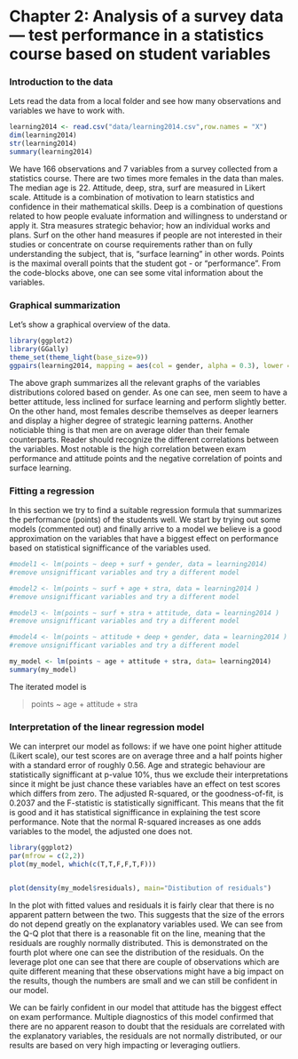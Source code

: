 # Chapter 2: Analysis of a survey data --- test performance in a statistics course based on student variables
<!-- *Describe the work you have done this week and summarize your learning.* -->

<!-- - Describe your work and results clearly.  -->
<!-- - Assume the reader has an introductory course level understanding of writing and reading R code as well as statistical methods -->
<!-- - Assume the reader has no previous knowledge of your data or the more advanced methods you are using   -->
<!-- Read the data, explore structure and dimensions, describe data briefly -->
### Introduction to the data
Lets read the data from a local folder and see how many observations and variables we have to work with.
```r
learning2014 <- read.csv("data/learning2014.csv",row.names = "X")
dim(learning2014)
str(learning2014)
summary(learning2014)
```
We have 166 observations and 7 variables from a survey collected from a statistics course. There are two times more females in the data than males. The median age is 22. Attitude, deep, stra, surf are measured in Likert scale. Attitude is a combination of motivation to learn statistics and confidence in their mathematical skills. Deep is a combination of questions related to how people evaluate information and willingness to understand or apply it. Stra measures strategic behavior; how an individual works and plans. Surf on the other hand measures if people are not interested in their studies or concentrate on course requirements rather than on fully understanding the subject, that is, "surface learning" in other words. Points is the maximal overall points that the student got - or "performance". From the code-blocks above, one can see some vital information about the variables.


<!-- show graphical overview of the data and show summaries of the variables in the data, describe and interpret, comment on the distributions of the variables and relationships between them -->
### Graphical summarization
Let's show a graphical overview of the data.

```r
library(ggplot2)
library(GGally)
theme_set(theme_light(base_size=9))
ggpairs(learning2014, mapping = aes(col = gender, alpha = 0.3), lower = list(combo = wrap("facethist", bins = 20)))
```

The above graph summarizes all the relevant graphs of the variables distributions colored based on gender. As one can see, men seem to have a better attitude, less inclined for surface learning and perform slightly better. On the other hand, most females describe themselves as deeper learners and display a higher degree of strategic learning patterns. Another noticiable thing is that men are on average older than their female counterparts. Reader should recognize the different correlations between the variables. Most notable is the high correlation between exam performance and attitude points and the negative correlation of points and surface learning.
<!-- # ```{r echo=FALSE} 
# library(ggplot2)
# ggplot(learning2014,aes(age)) +
#   geom_histogram(aes(fill=gender)) + 
#   ggtitle("Histogram of age")
# ggplot(learning2014,aes(gender,attitude)) +
#   geom_boxplot(aes(fill=gender)) + 
#   geom_jitter(width = 0.1) +
#   ggtitle("Attitude - boxplot for two genders") 
# ggplot(learning2014,aes(gender,deep)) +
#   geom_boxplot(aes(fill=gender)) + 
#   geom_jitter(width = 0.1) +
#   ggtitle("Deep - boxplot for two genders") 
# ggplot(learning2014,aes(gender,stra)) +
#   geom_boxplot(aes(fill=gender)) + 
#   geom_jitter(width = 0.1) +
#   ggtitle("Stra - boxplot for two genders") 
# ggplot(learning2014,aes(gender,surf)) +
#   geom_boxplot(aes(fill=gender)) + 
#   geom_jitter(width = 0.1) +
#   ggtitle("Surf - boxplot for two genders") 
# ggplot(learning2014,aes(gender,points)) +
#   geom_boxplot(aes(fill=gender)) +
#   geom_jitter(width = 0.1) +
#   ggtitle("Points - boxplot for two genders") 
#   
# ```-->


<!-- choose three variables as explanatory variables and fit a regression model where exam points is the target variable, show a summary of the fitted model and comment and interpret the results, explain and interpret the statistical test relatod to the model parameters, take away statistically insignifficant variables and fit again -->
### Fitting a regression
In this section we try to find a suitable regression formula that summarizes the performance (points) of the students well. We start by trying out some models (commented out) and finally arrive to a model we believe is a good approximation on the variables that have a biggest effect on performance based on statistical signifficance of the variables used.

```r
#model1 <- lm(points ~ deep + surf + gender, data = learning2014)
#remove unsignifficant variables and try a different model

#model2 <- lm(points ~ surf + age + stra, data = learning2014 )
#remove unsignifficant variables and try a different model

#model3 <- lm(points ~ surf + stra + attitude, data = learning2014 )
#remove unsignifficant variables and try a different model

#model4 <- lm(points ~ attitude + deep + gender, data = learning2014 )
#remove unsignifficant variables and try a different model

my_model <- lm(points ~ age + attitude + stra, data= learning2014)
summary(my_model)  
```

<!-- using summary of your fitted model, explain the realtionship between the chosen explanatory variables and the target variable, interpret the model parameters,  explain and interpret the multiple R-squared of the model -->

The iterated model is  

> points ~ age + attitude + stra 

### Interpretation of the linear regression model

We can interpret our model as follows: if we have one point higher attitude (Likert scale), our test scores are on average three and a half points higher with a standard error of roughly 0.56. Age and strategic behaviour are statistically signifficant at p-value 10%, thus we exclude their interpretations since it might be just chance these variables have an effect on test scores which differs from zero. The adjusted R-squared, or the goodness-of-fit, is 0.2037 and the F-statistic is statistically signifficant. This means that the fit is good and it has statistical signifficance in explaining the test score performance. Note that the normal R-squared increases as one adds variables to the model, the adjusted one does not.

<!-- produce following diagnostic plots: residual vs. fitted values, normal qq-plot and residual vs. leverage. Explain the assumptions of the model and interpret the validity of those assumptions based on the diagnostic plots -->

```r
library(ggplot2)
par(mfrow = c(2,2))
plot(my_model, which(c(T,T,F,F,T,F)))


plot(density(my_model$residuals), main="Distibution of residuals")

```

In the plot with fitted values and residuals it is fairly clear that there is no apparent pattern between the two. This suggests that the size of the errors do not depend greatly on the explanatory variables used. We can see from the Q-Q plot that there is a reasonable fit on the line, meaning that the residuals are roughly normally distributed. This is demonstrated on the fourth plot where one can see the distribution of the residuals. On the leverage plot one can see that there are couple of observations which are quite different meaning that these observations might have a big impact on the results, though the numbers are small and we can still be confident in our model.

We can be fairly confident in our model that attitude has the biggest effect on exam performance. Multiple diagnostics of this model confirmed that there are no apparent reason to doubt that the residuals are correlated with the explanatory variables, the residuals are not normally distributed, or our results are based on very high impacting or leveraging outliers.






